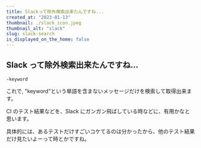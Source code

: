```yaml
---
title: Slackって除外検索出来たんですね...
created_at: "2023-01-13"
thumbnail: ./slack_icon.jpeg
thumbnail_alt: "slack"
slug: slack-search
is_displayed_on_the_home: false
---
```


## Slack って除外検索出来たんですね...

```
-keyword
```

これで, "keyword"という単語を含まないメッセージだけを検索して取得出来ます。

CI のテスト結果などを、Slack にガンガン飛ばしている時などに、有用かなと思います。

具体的には、あるテストだけすごいコケてるのは分かったから、他のテスト結果だけ見たいよーって時とかですね。
